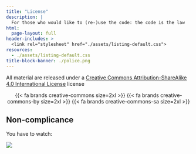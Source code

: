 ```yaml
---
title: "License"
description: | 
  For those who would like to (re-)use the code: the code is the law
html: 
  page-layout: full
header-includes: >
  <link rel="stylesheet" href="./assets/listing-default.css">
resources:
  - ./assets/listing-default.css
title-block-banner: ./police.png
---
```


All material are released under a [Creative Commons Attribution-ShareAlike 4.0 International License](http://creativecommons.org/licenses/by-sa/4.0/) license

<center>
{{< fa brands creative-commons size=2xl >}} {{< fa brands creative-commons-by size=2xl >}} {{< fa brands creative-commons-sa size=2xl >}}
</center>

## Non-complicance

You have to watch:

![](featured.png)